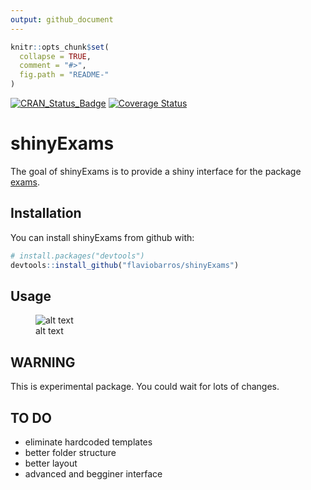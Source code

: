 ```yaml
---
output: github_document
---
```


<!-- README.md is generated from README.Rmd. Please edit that file -->

```r
knitr::opts_chunk$set(
  collapse = TRUE,
  comment = "#>",
  fig.path = "README-"
)
```
[![CRAN_Status_Badge](http://www.r-pkg.org/badges/version/shinyExams)](https://cran.r-project.org/package=shinyExams)
[![Coverage Status](https://img.shields.io/codecov/c/github/flaviobarros/shinyExams/master.svg)](https://codecov.io/github/flaviobarros/shinyExams?branch=master)

# shinyExams

The goal of shinyExams is to provide a shiny interface for the package [exams](https://cran.r-project.org/web/packages/exams/index.html).

## Installation

You can install shinyExams from github with:

```r
# install.packages("devtools")
devtools::install_github("flaviobarros/shinyExams")
```
## Usage

![alt text](https://github.com/flaviobarros/shinyExams/blob/master/man/shinyExams.gif)

## WARNING

This is experimental package. You could wait for lots of changes.

## TO DO

* eliminate hardcoded templates
* better folder structure 
* better layout
* advanced and begginer interface
